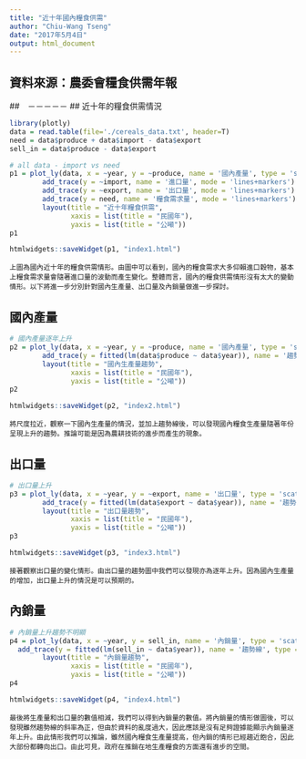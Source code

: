 ---
title: "近十年國內糧食供需"
author: "Chiu-Wang Tseng"
date: "2017年5月4日"
output: html_document
---
## 資料來源：農委會糧食供需年報

##　－－－－－
## 近十年的糧食供需情況


```{r, echo=FALSE, message=FALSE, warning=FALSE}
library(plotly)
data = read.table(file='./cereals_data.txt', header=T)
need = data$produce + data$import - data$export
sell_in = data$produce - data$export

# all data - import vs need
p1 = plot_ly(data, x = ~year, y = ~produce, name = '國內產量', type = 'scatter', mode = 'lines+markers') %>%
        add_trace(y = ~import, name = '進口量', mode = 'lines+markers') %>%
        add_trace(y = ~export, name = '出口量', mode = 'lines+markers') %>%
        add_trace(y = need, name = '糧食需求量', mode = 'lines+markers') %>%
        layout(title = "近十年糧食供需",
               xaxis = list(title = "民國年"),
               yaxis = list(title = "公噸"))
p1

htmlwidgets::saveWidget(p1, "index1.html")
```

    上圖為國內近十年的糧食供需情形。由圖中可以看到，國內的糧食需求大多仰賴進口穀物，基本上糧食需求量會隨著進口量的波動而產生變化。整體而言，國內的糧食供需情形沒有太大的變動情形。以下將進一步分別針對國內生產量、出口量及內銷量做進一步探討。
    
## 國內產量

```{r, echo=FALSE, message=FALSE, warning=FALSE}
# 國內產量逐年上升
p2 = plot_ly(data, x = ~year, y = ~produce, name = '國內產量', type = 'scatter', mode = 'markers') %>%
        add_trace(y = fitted(lm(data$produce ~ data$year)), name = '趨勢線', type = 'scatter', mode = 'lines')  %>%
        layout(title = "國內生產量趨勢",
               xaxis = list(title = "民國年"),
               yaxis = list(title = "公噸")) 
p2

htmlwidgets::saveWidget(p2, "index2.html")
```
   
    將尺度拉近，觀察一下國內生產量的情況，並加上趨勢線後，可以發現國內糧食生產量隨著年份呈現上升的趨勢。推論可能是因為農耕技術的進步而產生的現象。
   
## 出口量
```{r, echo=FALSE, message=FALSE, warning=FALSE}
# 出口量上升
p3 = plot_ly(data, x = ~year, y = ~export, name = '出口量', type = 'scatter', mode = 'markers') %>%
        add_trace(y = fitted(lm(data$export ~ data$year)), name = '趨勢線', type = 'scatter', mode = 'lines') %>%
        layout(title = "出口量趨勢",
               xaxis = list(title = "民國年"),
               yaxis = list(title = "公噸"))
p3

htmlwidgets::saveWidget(p3, "index3.html")
``` 
    
    接著觀察出口量的變化情形。由出口量的趨勢圖中我們可以發現亦為逐年上升。因為國內生產量的增加，出口量上升的情況是可以預期的。

## 內銷量
```{r, echo=FALSE, message=FALSE, warning=FALSE}
# 內銷量上升趨勢不明顯
p4 = plot_ly(data, x = ~year, y = sell_in, name = '內銷量', type = 'scatter', mode = 'markers') %>%
  add_trace(y = fitted(lm(sell_in ~ data$year)), name = '趨勢線', type = 'scatter', mode = 'lines') %>%
        layout(title = "內銷量趨勢",
               xaxis = list(title = "民國年"),
               yaxis = list(title = "公噸"))
p4

htmlwidgets::saveWidget(p4, "index4.html")
```

    最後將生產量和出口量的數值相減，我們可以得到內銷量的數值。將內銷量的情形做圖後，可以發現雖然趨勢線的斜率為正，但由於資料的亂度過大，因此應該是沒有足夠證據能顯示內銷量逐年上升。由此情形我們可以推論，雖然國內糧食生產量提高，但內銷的情形已經趨近飽合，因此大部份都轉向出口。由此可見，政府在推銷在地生產糧食的方面還有進步的空間。